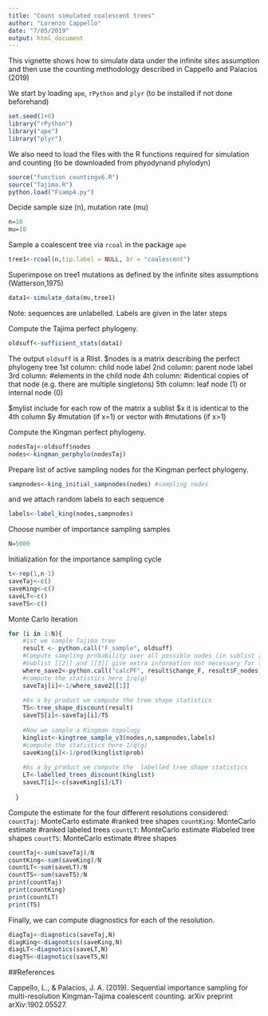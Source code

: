 ```yaml
---
title: "Count simulated coalescent trees"
author: "Lorenzo Cappello"
date: "7/05/2019"
output: html_document
---
```


This vignette shows how to simulate data under the infinite sites assumption and then use the counting methodology described in Cappello and Palacios (2019)

We start by loading `ape`, `rPython` and `plyr` (to be installed if not done beforehand)

```r
set.seed(1+8)
library("rPython")
library("ape")
library("plyr")

```

We also need to load the files with the R functions required for simulation and counting (to be downloaded from phyodyn\R and phylodyn\src)

```r
source("function countingv6.R")
source("Tajima.R")
python.load("Fsamp4.py")
```

Decide sample size (n), mutation rate (mu)

```r
n=10
mu=10
```

Sample a coalescent tree via `rcoal` in the package `ape`

```r
tree1<-rcoal(n,tip.label = NULL, br = "coalescent")
```

Superimpose on tree1 mutations as defined by the infinite sites assumptions (Watterson,1975)
```r
data1<-simulate_data(mu,tree1)
```
Note: sequences are unlabelled. Labels are given in the later steps

Compute the Tajima perfect phylogeny. 
```r
oldsuff<-sufficient_stats(data1)
```

The output `oldsuff` is a Rlist. 
$nodes is a matrix describing the perfect phylogeny tree
1st column: child node label
2nd column: parent node label
3rd column: #elements in the child node
4th column: #identical copies of that node (e.g. there are multiple singletons)
5th column: leaf node (1) or internal node (0)

$mylist include for each row of the matrix a sublist
  $x it is identical to the 4th column
  $y #mutation (if x=1) or vector with #mutations (if x>1)
  

Compute the Kingman perfect phylogeny.   

```r
nodesTaj<-oldsuff$nodes 
nodes<-kingman_perphylo(nodesTaj)
```

Prepare list of active sampling nodes for the Kingman perfect phylogeny.
```r
sampnodes<-king_initial_sampnodes(nodes) #sampling nodes
```
and we attach random labels to each sequence
```r
labels<-label_king(nodes,sampnodes)
```

Choose number of importance sampling samples
```r
N=5000
```

Initialization for the importance sampling cycle
```r
t<-rep(1,n-1)
saveTaj<-c()
saveKing<-c()
saveLT<-c()
saveTS<-c()
```

Monte Carlo iteration 
```r
for (i in 1:N){
    #1st we sample Tajima tree
    result <- python.call("F_sample", oldsuff) 
    #Compute sampling probability over all possible nodes (in sublist [[1]])
    #Sublist [[2]] and [[3]] give extra information not necessary for this step.
    where_save2<-python.call("calcPF", result$change_F, result$F_nodes, result$family_size, oldsuff,t,"True")
    #compute the statistics here 1/q(g)
    saveTaj[i]<-1/where_save2[[1]]
    
    #As a by product we compute the tree shape statistics
    TS<-tree_shape_discount(result)
    saveTS[i]<-saveTaj[i]/TS
    
    #Now we sample a Kingman topology
    kinglist<-kingtree_sample_v3(nodes,n,sampnodes,labels)
    #compute the statistics here 1/q(g)
    saveKing[i]<-1/prod(kinglist$prob)
    
    #As a by product we compute the  labelled tree shape statistics
    LT<-labelled_trees_discount(kinglist)
    saveLT[i]<-c(saveKing[i]/LT)
    
  }
```


Compute the estimate for the four different resolutions considered: 
`countTaj`: MonteCarlo estimate #ranked tree shapes
`countKing`: MonteCarlo estimate #ranked labeled trees
`countLT`: MonteCarlo estimate #labeled tree shapes
`countTS`: MonteCarlo estimate #tree shapes

```r
countTaj<-sum(saveTaj)/N
countKing<-sum(saveKing)/N
countLT<-sum(saveLT)/N
countTS<-sum(saveTS)/N
print(countTaj)
print(countKing)
print(countLT)
print(TS)
```

Finally, we can compute diagnostics for each of the resolution. 

```r
diagTaj<-diagnotics(saveTaj,N)
diagKing<-diagnotics(saveKing,N)
diagLT<-diagnotics(saveLT,N)
diagTS<-diagnotics(saveTS,N)
```


##References

Cappello, L., & Palacios, J. A. (2019). Sequential importance sampling for multi-resolution Kingman-Tajima coalescent counting. arXiv preprint arXiv:1902.05527.










